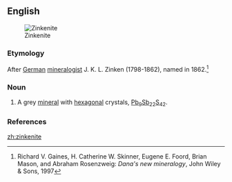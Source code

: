 ==English==
[[Image:Zinkenite 2 w- sphalerite Lead antimony sulfide Fargo mine Stevens County Washington 1971.jpg|thumb|Zinkenite]]

===Etymology===
After [[German]] [[mineralogist]] J. K. L. Zinken (1798-1862), named in 1862.<ref>Richard V. Gaines, H. Catherine W. Skinner, Eugene E. Foord, Brian Mason, and Abraham Rosenzweig: ''Dana's new mineralogy'', John Wiley & Sons, 1997</ref>

===Noun===
{{en-noun|-|s}}

#{{mineralogy}} A grey [[mineral]] with [[hexagonal]] crystals, [[lead|Pb]]<sub>9</sub>[[antimony|Sb]]<sub>22</sub>[[sulfur|S]]<sub>42</sub>.

===References===
<references/>

[[zh:zinkenite]]